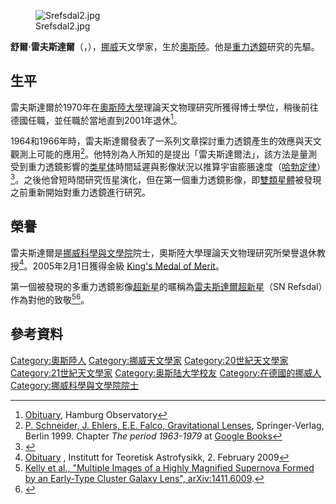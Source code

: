 {{NoteTA
|G1=Physics
|G2=Astronomy
}}
[[File:Srefsdal2.jpg|thumb]]

'''舒爾·雷夫斯達爾'''（{{lang-no|'''Sjur Refsdal'''}}，{{bd|1935年|12月30日|2009年|1月29日}}），[[挪威|挪威]]天文學家，生於[[奧斯陸|奧斯陸]]。他是[[重力透鏡|重力透鏡]]研究的先驅。

==生平==
雷夫斯達爾於1970年在[[奧斯陸大學|奧斯陸大學]]理論天文物理研究所獲得博士學位，稍後前往德國{{link-en|漢堡天文台|Hamburg Observatory}}任職，並任職於當地直到2001年退休<ref>[http://www.hs.uni-hamburg.de/DE/Oef/Stw/Sjur_Refsdal.html Obituary], Hamburg Observatory</ref>。

1964和1966年時，雷夫斯達爾發表了一系列文章探討重力透鏡產生的效應與天文觀測上可能的應用<ref>[http://books.google.com/books?id=sPAIgy9QGBsC P. Schneider, J. Ehlers, E.E. Falco, Gravitational Lenses], Springer-Verlag, Berlin 1999. Chapter ''The period 1963-1979'' at [[Google_Books|Google Books]]</ref>。他特別為人所知的是提出「雷夫斯達爾法」，該方法是量測受到重力透鏡影響的[[类星体|类星体]]時間延遲與影像狀況以推算宇宙膨脹速度（[[哈勃定律|哈勃定律]]）<ref>{{cite journal|title=On the possibility of determining Hubble's parameter and the masses of galaxies from the gravitational lens effect|author=Sjur Refsdal|journal=MNRAS|year=1964|issue=4|volume=128|pages=307–310|doi=10.1093/mnras/128.4.307|bibcode = 1964MNRAS.128..307R }}</ref>。之後他曾短時間研究恆星演化，但在第一個重力透鏡影像，即[[雙類星體|雙類星體]]被發現之前重新開始對重力透鏡進行研究。

==榮譽==
雷夫斯達爾是[[挪威科學與文學院|挪威科學與文學院]]院士，奧斯陸大學理論天文物理研究所榮譽退休教授<ref>[http://www.astro.uio.no/ita/nyheter/refsdal_0209/ Obituary] {{webarchive|url=https://web.archive.org/web/20090303183507/http://www.astro.uio.no/ita/nyheter/refsdal_0209/ |date=2009-03-03 }}, Institutt for Teoretisk Astrofysikk, 2. February 2009</ref>。2005年2月1日獲得金級 [[King's_Medal_of_Merit|King's Medal of Merit]]。
 
第一個被發現的多重力透鏡影像[[超新星|超新星]]的暱稱為[[雷夫斯達爾超新星|雷夫斯達爾超新星]]（SN Refsdal）作為對他的致敬<ref>[http://arxiv.org/abs/1411.6009 Kelly et al., "Multiple Images of a Highly Magnified Supernova Formed by an Early-Type Cluster Galaxy Lens", arXiv:1411.6009].</ref><ref name="NYT-20150305">{{cite news |last=Overbye |first=Dennis |authorlink=丹尼斯·奧弗拜 |title=Astronomers Observe Supernova and Find They’re Watching Reruns |url=http://www.nytimes.com/2015/03/06/science/astronomers-observe-supernova-and-find-theyre-watching-reruns.html |date=March 5, 2015 |work=[[紐約時報|New York Times]] |accessdate=March 5, 2015 }}</ref>。

== 參考資料 ==
{{reflist|30em}}

{{Authority control}}

{{DEFAULTSORT:Refsdal, Sjur}}
[[Category:奧斯陸人|Category:奧斯陸人]]
[[Category:挪威天文學家|Category:挪威天文學家]]
[[Category:20世紀天文學家|Category:20世紀天文學家]]
[[Category:21世紀天文學家|Category:21世紀天文學家]]
[[Category:奥斯陆大学校友|Category:奥斯陆大学校友]]
[[Category:在德國的挪威人|Category:在德國的挪威人]]
[[Category:挪威科學與文學院院士|Category:挪威科學與文學院院士]]